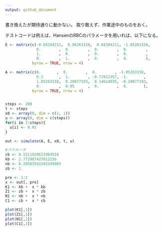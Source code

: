 ```yaml
---
output: github_document
---
```


<!-- README.md is generated from README.Rmd. Please edit that file -->



書き換えたが期待通りに動かない。
取り敢えず、作業途中のものをおく。

テストコードは例えば、HansenのRBCのパラメータを用いれば、以下になる。

```r

E <- matrix(c(-0.04384211,  0.06263158,  0.04384211, -1.05263158,
              0.        ,  0.        ,  0.        ,  0.        ,
              1.        ,  0.        ,  0.        ,  0.        ,
              0.        ,  1.        ,  0.        ,  0.        ),
            byrow = TRUE, nrow = 4)

A <- matrix(c(0.       ,  0.        ,  0.        , -1.05263158,
              0.3       ,  1.        , -0.72012357, -1.       ,
              1.05263158,  0.20877193,  0.14614035, -0.19877193,
              0.        ,  0.95      ,  0.        ,  0.       ),
            byrow = TRUE, nrow = 4)


steps <- 200
t <- steps
x0 <- array(0, dim = c(2, 1))
u <- array(0, dim = c(steps))
for(i in 2:steps){
  u[i] <- 0.01
}

out <- simulate(A, E, x0, t, u)

#パラメータ
cb <- 0.5511920622464518
kb <- 2.772987427012156
nb <- 0.29583592293349903
zb <- 1.

pre <- 1:2
x <- out[, pre]
K1 <- kb +  x * kb
Z1 <- zb +  x * zb
N1 <- nb +  x * nb
C1 <- cb +  x * cb

plot(K1[,1])
plot(Z1[,1])
plot(N1[,1])
plot(C1[,1])

```
